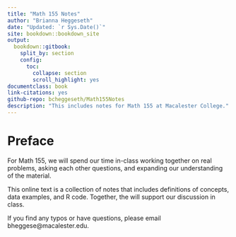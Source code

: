```yaml
--- 
title: "Math 155 Notes"
author: "Brianna Heggeseth"
date: "Updated: `r Sys.Date()`"
site: bookdown::bookdown_site
output: 
  bookdown::gitbook:
    split_by: section
    config:
      toc: 
        collapse: section
        scroll_highlight: yes
documentclass: book
link-citations: yes
github-repo: bcheggeseth/Math155Notes
description: "This includes notes for Math 155 at Macalester College."
---
```


# Preface {-}

For Math 155, we will spend our time in-class working together on real problems, asking each other questions, and expanding our understanding of the material. 

This online text is a collection of notes that includes definitions of concepts, data examples, and R code. Together, the will support our discussion in class. 

If you find any typos or have questions, please email bheggese@macalester.edu.